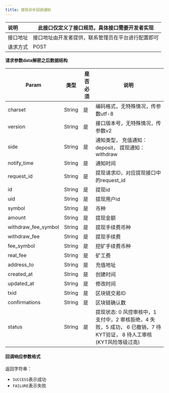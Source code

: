---
title: 提现异步回调通知
---

| 说明    | 此接口仅定义了接口规范，具体接口需要开发者实现     |
| :-------- | -------------------------------------------------- |
| 接口地址 | 接口地址由开发者提供，联系管理员在平台进行配置即可 |
| 请求方式 | POST                                               |



**请求参数data解密之后数据结构**

| Param               | 类型   | 是否必须 | 说明                                                         |
| ------------------- | ------ | -------- | ------------------------------------------------------------ |
| charset             | String | 是       | 编码格式，无特殊情况，传参数utf-8                            |
| version             | String | 是       | 接口版本号，无特殊情况，传参数v2                             |
| side                | String | 是       | 通知类型， 充值通知：deposit， 提现通知： withdraw           |
| notify_time         | String | 是       | 通知时间                                                     |
| request_id          | String | 是       | 提现请求ID，对应提现接口中的request_id                       |
| id                  | String | 是       | 提现id                                                       |
| uid                 | String | 是       | 提现用户id                                                   |
| symbol              | String | 是       | 币种                                                         |
| amount              | String | 是       | 提现金额                                                     |
| withdraw_fee_symbol | String | 是       | 提现手续费币种                                               |
| withdraw_fee        | String | 是       | 提现手续费                                                   |
| fee_symbol          | String | 是       | 挖矿手续费币种                                               |
| real_fee            | String | 是       | 矿工费                                                       |
| address_to          | String | 是       | 充值地址                                                     |
| created_at          | String | 是       | 创建时间                                                     |
| updated_at          | String | 是       | 修改时间                                                     |
| txid                | String | 是       | 区块链交易ID                                                 |
| confirmations       | String | 是       | 区块链确认数                                                 |
| status              | String | 是       | 提现状态: 0 风控审核中，1 支付中，2 审核拒绝，4 失败，5 成功， 6 已撤销，7 待KYT验证， 8 待人工审核(KYT风险等级过高) |




####  回调响应参数格式

返回字符串：
* `SUCCESS`表示成功
* `FAILURE`表示失败